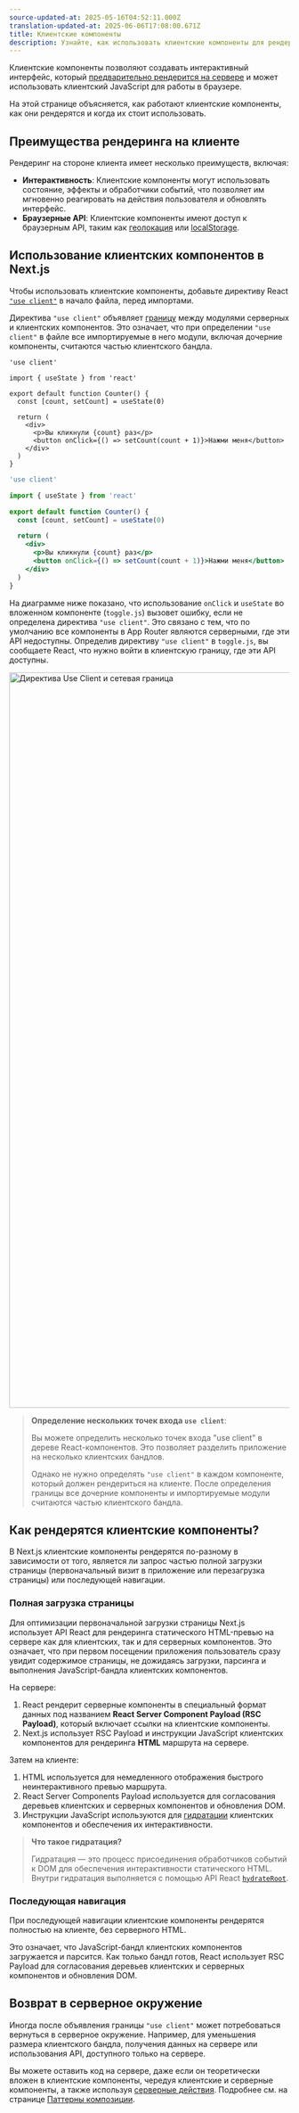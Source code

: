 ```yaml
---
source-updated-at: 2025-05-16T04:52:11.000Z
translation-updated-at: 2025-06-06T17:08:00.671Z
title: Клиентские компоненты
description: Узнайте, как использовать клиентские компоненты для рендеринга частей вашего приложения на стороне клиента.
---
```


Клиентские компоненты позволяют создавать интерактивный интерфейс, который [предварительно рендерится на сервере](https://github.com/reactwg/server-components/discussions/4) и может использовать клиентский JavaScript для работы в браузере.

На этой странице объясняется, как работают клиентские компоненты, как они рендерятся и когда их стоит использовать.

## Преимущества рендеринга на клиенте

Рендеринг на стороне клиента имеет несколько преимуществ, включая:

- **Интерактивность**: Клиентские компоненты могут использовать состояние, эффекты и обработчики событий, что позволяет им мгновенно реагировать на действия пользователя и обновлять интерфейс.
- **Браузерные API**: Клиентские компоненты имеют доступ к браузерным API, таким как [геолокация](https://developer.mozilla.org/docs/Web/API/Geolocation_API) или [localStorage](https://developer.mozilla.org/docs/Web/API/Window/localStorage).

## Использование клиентских компонентов в Next.js

Чтобы использовать клиентские компоненты, добавьте директиву React [`"use client"`](https://react.dev/reference/react/use-client) в начало файла, перед импортами.

Директива `"use client"` объявляет [границу](/docs/app/building-your-application/rendering#network-boundary) между модулями серверных и клиентских компонентов. Это означает, что при определении `"use client"` в файле все импортируемые в него модули, включая дочерние компоненты, считаются частью клиентского бандла.

```tsx filename="app/counter.tsx" highlight={1} switcher
'use client'

import { useState } from 'react'

export default function Counter() {
  const [count, setCount] = useState(0)

  return (
    <div>
      <p>Вы кликнули {count} раз</p>
      <button onClick={() => setCount(count + 1)}>Нажми меня</button>
    </div>
  )
}
```

```jsx filename="app/counter.js" highlight={1} switcher
'use client'

import { useState } from 'react'

export default function Counter() {
  const [count, setCount] = useState(0)

  return (
    <div>
      <p>Вы кликнули {count} раз</p>
      <button onClick={() => setCount(count + 1)}>Нажми меня</button>
    </div>
  )
}
```

На диаграмме ниже показано, что использование `onClick` и `useState` во вложенном компоненте (`toggle.js`) вызовет ошибку, если не определена директива `"use client"`. Это связано с тем, что по умолчанию все компоненты в App Router являются серверными, где эти API недоступны. Определив директиву `"use client"` в `toggle.js`, вы сообщаете React, что нужно войти в клиентскую границу, где эти API доступны.

<Image
  alt="Директива Use Client и сетевая граница"
  srcLight="/docs/light/use-client-directive.png"
  srcDark="/docs/dark/use-client-directive.png"
  width="1600"
  height="1320"
/>

> **Определение нескольких точек входа `use client`**:
>
> Вы можете определить несколько точек входа "use client" в дереве React-компонентов. Это позволяет разделить приложение на несколько клиентских бандлов.
>
> Однако не нужно определять `"use client"` в каждом компоненте, который должен рендериться на клиенте. После определения границы все дочерние компоненты и импортируемые модули считаются частью клиентского бандла.

## Как рендерятся клиентские компоненты?

В Next.js клиентские компоненты рендерятся по-разному в зависимости от того, является ли запрос частью полной загрузки страницы (первоначальный визит в приложение или перезагрузка страницы) или последующей навигации.

### Полная загрузка страницы

Для оптимизации первоначальной загрузки страницы Next.js использует API React для рендеринга статического HTML-превью на сервере как для клиентских, так и для серверных компонентов. Это означает, что при первом посещении приложения пользователь сразу увидит содержимое страницы, не дожидаясь загрузки, парсинга и выполнения JavaScript-бандла клиентских компонентов.

На сервере:

1. React рендерит серверные компоненты в специальный формат данных под названием **React Server Component Payload (RSC Payload)**, который включает ссылки на клиентские компоненты.
2. Next.js использует RSC Payload и инструкции JavaScript клиентских компонентов для рендеринга **HTML** маршрута на сервере.

Затем на клиенте:

1. HTML используется для немедленного отображения быстрого неинтерактивного превью маршрута.
2. React Server Components Payload используется для согласования деревьев клиентских и серверных компонентов и обновления DOM.
3. Инструкции JavaScript используются для [гидратации](https://react.dev/reference/react-dom/client/hydrateRoot) клиентских компонентов и обеспечения их интерактивности.

> **Что такое гидратация?**
>
> Гидратация — это процесс присоединения обработчиков событий к DOM для обеспечения интерактивности статического HTML. Внутри гидратация выполняется с помощью API React [`hydrateRoot`](https://react.dev/reference/react-dom/client/hydrateRoot).

### Последующая навигация

При последующей навигации клиентские компоненты рендерятся полностью на клиенте, без серверного HTML.

Это означает, что JavaScript-бандл клиентских компонентов загружается и парсится. Как только бандл готов, React использует RSC Payload для согласования деревьев клиентских и серверных компонентов и обновления DOM.

## Возврат в серверное окружение

Иногда после объявления границы `"use client"` может потребоваться вернуться в серверное окружение. Например, для уменьшения размера клиентского бандла, получения данных на сервере или использования API, доступного только на сервере.

Вы можете оставить код на сервере, даже если он теоретически вложен в клиентские компоненты, чередуя клиентские и серверные компоненты, а также используя [серверные действия](/docs/app/building-your-application/data-fetching/server-actions-and-mutations). Подробнее см. на странице [Паттерны композиции](/docs/app/building-your-application/rendering/composition-patterns).